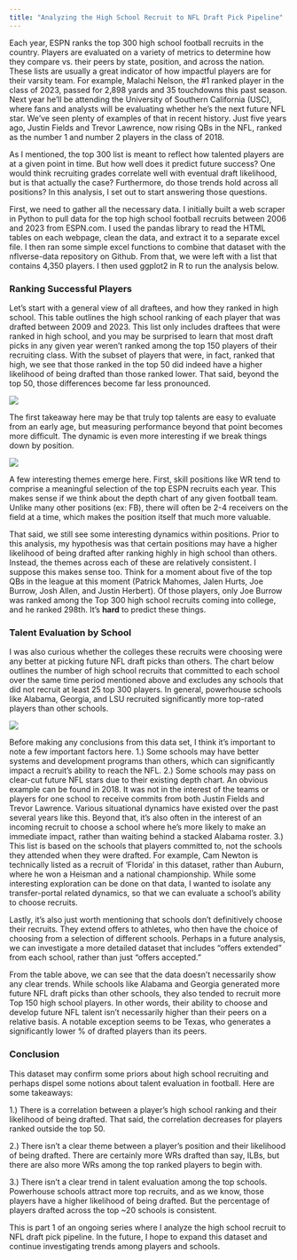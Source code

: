```yaml
---
title: "Analyzing the High School Recruit to NFL Draft Pick Pipeline"
---
```


Each year, ESPN ranks the top 300 high school football recruits in the country. Players are evaluated on a variety of metrics to determine how they compare vs. their peers by state, position, and across the nation. These lists are usually a great indicator of how impactful players are for their varsity team. For example, Malachi Nelson, the #1 ranked player in the class of 2023, passed for 2,898 yards and 35 touchdowns this past season. Next year he'll be attending the University of Southern California (USC), where fans and analysts will be evaluating whether he's the next future NFL star. We've seen plenty of examples of that in recent history. Just five years ago, Justin Fields and Trevor Lawrence, now rising QBs in the NFL, ranked as the number 1 and number 2 players in the class of 2018.

As I mentioned, the top 300 list is meant to reflect how talented players are at a given point in time. But how well does it predict future success? One would think recruiting grades correlate well with eventual draft likelihood, but is that actually the case? Furthermore, do those trends hold across all positions? In this analysis, I set out to start answering those questions.

First, we need to gather all the necessary data. I initially built a web scraper in Python to pull data for the top high school football recruits between 2006 and 2023 from ESPN.com. I used the pandas library to read the HTML tables on each webpage, clean the data, and extract it to a separate excel file. I then ran some simple excel functions to combine that dataset with the nflverse-data repository on Github. From that, we were left with a list that contains 4,350 players. I then used ggplot2 in R to run the analysis below.

### Ranking Successful Players

Let's start with a general view of all draftees, and how they ranked in high school. This table outlines the high school ranking of each player that was drafted between 2009 and 2023. This list only includes draftees that were ranked in high school, and you may be surprised to learn that most draft picks in any given year weren't ranked among the top 150 players of their recruiting class. With the subset of players that were, in fact, ranked that high, we see that those ranked in the top 50 did indeed have a higher likelihood of being drafted than those ranked lower. That said, beyond the top 50, those differences become far less pronounced.

![](images/image-578948566.png)

The first takeaway here may be that truly top talents are easy to evaluate from an early age, but measuring performance beyond that point becomes more difficult. The dynamic is even more interesting if we break things down by position.

![](images/image-582781256.png)

A few interesting themes emerge here. First, skill positions like WR tend to comprise a meaningful selection of the top ESPN recruits each year. This makes sense if we think about the depth chart of any given football team. Unlike many other positions (ex: FB), there will often be 2-4 receivers on the field at a time, which makes the position itself that much more valuable.

That said, we still see some interesting dynamics within positions. Prior to this analysis, my hypothesis was that certain positions may have a higher likelihood of being drafted after ranking highly in high school than others. Instead, the themes across each of these are relatively consistent. I suppose this makes sense too. Think for a moment about five of the top QBs in the league at this moment (Patrick Mahomes, Jalen Hurts, Joe Burrow, Josh Allen, and Justin Herbert). Of those players, only Joe Burrow was ranked among the Top 300 high school recruits coming into college, and he ranked 298th. It's **hard** to predict these things.

### Talent Evaluation by School

I was also curious whether the colleges these recruits were choosing were any better at picking future NFL draft picks than others. The chart below outlines the number of high school recruits that committed to each school over the same time period mentioned above and excludes any schools that did not recruit at least 25 top 300 players. In general, powerhouse schools like Alabama, Georgia, and LSU recruited significantly more top-rated players than other schools.

![](images/image-701040467.png)

Before making any conclusions from this data set, I think it's important to note a few important factors here. 1.) Some schools may have better systems and development programs than others, which can significantly impact a recruit's ability to reach the NFL. 2.) Some schools may pass on clear-cut future NFL stars due to their existing depth chart. An obvious example can be found in 2018. It was not in the interest of the teams or players for one school to receive commits from both Justin Fields and Trevor Lawrence. Various situational dynamics have existed over the past several years like this. Beyond that, it's also often in the interest of an incoming recruit to choose a school where he's more likely to make an immediate impact, rather than waiting behind a stacked Alabama roster. 3.) This list is based on the schools that players committed to, not the schools they attended when they were drafted. For example, Cam Newton is technically listed as a recruit of 'Florida' in this dataset, rather than Auburn, where he won a Heisman and a national championship. While some interesting exploration can be done on that data, I wanted to isolate any transfer-portal related dynamics, so that we can evaluate a school's ability to choose recruits.

Lastly, it's also just worth mentioning that schools don't definitively choose their recruits. They extend offers to athletes, who then have the choice of choosing from a selection of different schools. Perhaps in a future analysis, we can investigate a more detailed dataset that includes "offers extended" from each school, rather than just "offers accepted."

From the table above, we can see that the data doesn't necessarily show any clear trends. While schools like Alabama and Georgia generated more future NFL draft picks than other schools, they also tended to recruit more Top 150 high school players. In other words, their ability to choose and develop future NFL talent isn't necessarily higher than their peers on a relative basis. A notable exception seems to be Texas, who generates a significantly lower % of drafted players than its peers.

### Conclusion

This dataset may confirm some priors about high school recruiting and perhaps dispel some notions about talent evaluation in football. Here are some takeaways:

1.) There is a correlation between a player's high school ranking and their likelihood of being drafted. That said, the correlation decreases for players ranked outside the top 50.

2.) There isn't a clear theme between a player's position and their likelihood of being drafted. There are certainly more WRs drafted than say, ILBs, but there are also more WRs among the top ranked players to begin with.

3.) There isn't a clear trend in talent evaluation among the top schools. Powerhouse schools attract more top recruits, and as we know, those players have a higher likelihood of being drafted. But the percentage of players drafted across the top \~20 schools is consistent.

This is part 1 of an ongoing series where I analyze the high school recruit to NFL draft pick pipeline. In the future, I hope to expand this dataset and continue investigating trends among players and schools.
